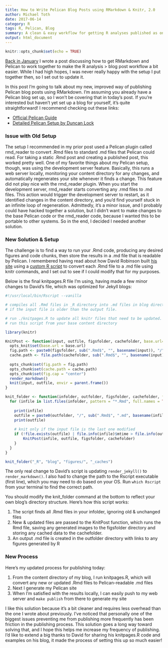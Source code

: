 ```yaml
---
title: How to Write Pelican Blog Posts using RMarkdown & Knitr, 2.0
author: Michael Toth
date: 2017-06-14
category: R
tags: R, Pelican, Blog
summary: A clean & easy workflow for getting R analyses published as on a Pelican blog
output: html_document
---
```


```r
knitr::opts_chunk$set(echo = TRUE)
```

[Back in January]({filename}pelican_rmarkdown_setup.md) I wrote a post discussing how to get RMarkdown and Pelican to work together to make the R analysis > blog post workflow a bit easier. While I had high hopes, I was never really happy with the setup I put together then, so I set out to update it. 

In this post I'm going to talk about my new, improved way of publishing Pelican blog posts using RMarkdown. I'm assuming you already have a Pelican blog set up, so I won't be covering that in today's post. If you're interested but haven't yet set up a blog for yourself, it's quite straightforward! I recommend checking out these links:

* [Official Pelican Guide](http://docs.getpelican.com/en/stable/quickstart.html)
* [Detailed Pelican Setup by Duncan Lock](http://duncanlock.net/blog/2013/05/17/how-i-built-this-website-using-pelican-part-1-setup/)


### Issue with Old Setup

The setup I recommended in my prior post used a Pelican plugin called rmd_reader to convert .Rmd files to standard .md files that Pelican could read. For taking a static .Rmd post and creating a published post, this worked pretty well. One of my favorite things about my Pelican setup, though, was using the development server feature. Basically, this runs a web server locally, monitoring your content directory for any changes, and automatically regenerates your site whenever it finds a change. This feature did not play nice with the rmd_reader plugin. When you start the development server, rmd_reader starts converting any .rmd files to .md files. This action would trigger the development server to restart, as it identified changes in the content directory, and you'd find yourself stuck in an infinite loop of regeneration. Admittedly, it's a minor issue, and I probably could have hacked together a solution, but I didn't want to make changes to the base Pelican code or the rmd_reader code, because I wanted this to be portable to other systems. So in the end, I decided I needed another solution. 


### New Solution & Setup

The challenge is to find a way to run your .Rmd code, producing any desired figures and code chunks, then store the results in a .md file that is readable by Pelican. I remembered having read about how David Robinson built [his site](http://varianceexplained.org/) using a [custom R script](https://github.com/dgrtwo/dgrtwo.github.com/blob/master/_scripts/knitpages.R) to convert each .Rmd file to a .md file using knitr commands, and I set out to see if I could modify that for my purposes. 

Below is the final knitpages.R file I'm using, having made a few minor changes to David's file, which was optimized for Jekyll blogs:

```r
#!/usr/local/bin/Rscript --vanilla

# compiles all .Rmd files in _R directory into .md files in blog directory,
# if the input file is older than the output file.

# run ./knitpages.R to update all knitr files that need to be updated.
# run this script from your base content directory

library(knitr)

KnitPost <- function(input, outfile, figsfolder, cachefolder, base.url="/") {
  opts_knit$set(base.url = base.url)
  fig.path <- paste0(figsfolder, sub(".Rmd$", "", basename(input)), "/")
  cache.path <- file.path(cachefolder, sub(".Rmd$", "", basename(input)), "/")
  
  opts_chunk$set(fig.path = fig.path)
  opts_chunk$set(cache.path = cache.path)
  opts_chunk$set(fig.cap = "center")
  render_markdown()
  knit(input, outfile, envir = parent.frame())
}

knit_folder <- function(infolder, outfolder, figsfolder, cachefolder, force = F) {
  for (infile in list.files(infolder, pattern = "*.Rmd", full.names = TRUE)) {
    
    print(infile)
    outfile = paste0(outfolder, "/", sub(".Rmd$", ".md", basename(infile)))
    print(outfile)
    
    # knit only if the input file is the last one modified
    if (!file.exists(outfile) | file.info(infile)$mtime > file.info(outfile)$mtime) {
        KnitPost(infile, outfile, figsfolder, cachefolder)
    }
  }
}

knit_folder("_R", "blog", "figures/", "_caches")
```

The only real change to David's script is updating `render_jekyll()` to `render_markdown()`. I also had to change the path to the Rscript executable (first line), which you may need to do based on your OS. Run `which Rscript` from your terminal to find the correct path.

You should modify the knit_folder command at the bottom to reflect your own blog's directory structure. Here's how this script works:

1) The script finds all .Rmd files in your infolder, ignoring old & unchanged files
2) New & updated files are passed to the KnitPost function, which runs the Rmd file, saving any generated images to the figsfolder directory and storing any cached data to the cachefolder. 
3) An output .md file is created in the outfolder directory with links to any figures generated by R

### New Process

Here's my updated process for publishing today:

1) From the content directory of my blog, I run knitpages.R, which will convert any new or updated .Rmd files to Pelican-readable .md files
2) Next I generate my Pelican site
3) When I'm satisfied with the results locally, I can easily push to my web server and `make publish` from there to generate my site

I like this solution because it's a bit cleaner and requires less overhead than the one I wrote about previously. I've noticed that personally one of the biggest issues preventing me from publishing more frequently has been friction in the publishing process. This solution goes a long way toward solving that, and I hope this helps me increase my frequency of publishing. I'd like to extend a big thanks to David for sharing his knitpages.R code and examples on his blog, it made the process of setting this up so much easier!